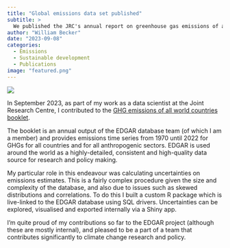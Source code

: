 ```yaml
---
title: "Global emissions data set published"
subtitle: >
  We published the JRC's annual report on greenhouse gas emissions of all countries in the world.
author: "William Becker"
date: "2023-09-08"
categories: 
  - Emissions
  - Sustainable development
  - Publications
image: "featured.png"
---
```


![](featured.png)

In September 2023, as part of my work as a data scientist at the Joint Research Centre, I contributed to the [GHG emissions of all world countries booklet](https://publications.jrc.ec.europa.eu/repository/handle/JRC134504).

The booklet is an annual output of the EDGAR database team (of which I am a member) and provides emissions time series from 1970 until 2022 for GHGs for all countries and for all anthropogenic sectors. EDGAR is used around the world as a highly-detailed, consistent and high-quality data source for research and policy making.

My particular role in this endeavour was calculating uncertainties on emissions estimates. This is a fairly complex procedure given the size and complexity of the database, and also due to issues such as skewed distributions and correlations. To do this I built a custom R package which is live-linked to the EDGAR database using SQL drivers. Uncertainties can be explored, visualised and exported internally via a Shiny app.

I'm quite proud of my contributions so far to the EDGAR project (although these are mostly internal), and pleased to be a part of a team that contributes significantly to climate change research and policy.
